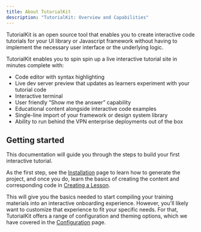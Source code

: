 ```yaml
---
title: About TutorialKit
description: "TutorialKit: Overview and Capabilities"
---
```


TutorialKit is an open source tool that enables you to create interactive code tutorials for your UI library or Javascript framework without having to implement the necessary user interface or the underlying logic.

TutorialKit enables you to spin spin up a live interactive tutorial site in minutes complete with:

- Code editor with syntax highlighting 
- Live dev server preview that updates as learners experiment with your tutorial code
- Interactive terminal
- User friendly “Show me the answer” capability
- Educational content alongside interactive code examples
- Single-line import of your framework or design system library
- Ability to run behind the VPN enterprise deployments out of the box

## Getting started

This documentation will guide you through the steps to build your first interactive tutorial. 

As the first step, see the [Installation](/guides/installation/) page to learn how to generate the project, and once you do, learn the basics of creating the content and corresponding code in [Creating a Lesson](/guides/creating-content/).

This will give you the basics needed to start compiling your training materials into an interactive onboarding experience. However, you'll likely want to customize that experience to fit your specific needs. For that, TutorialKit offers a range of configuration and theming options, which we have covered in the [Configuration](/guides/configuration) page.
